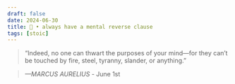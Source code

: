 ```yaml
---
draft: false 
date: 2024-06-30
title: 🗿 • always have a mental reverse clause
tags: [stoic]
---
```


>  “Indeed, no one can thwart the purposes of your mind—for they can’t be touched by fire, steel, tyranny, slander, or anything.”

> *—MARCUS AURELIUS* - June 1st